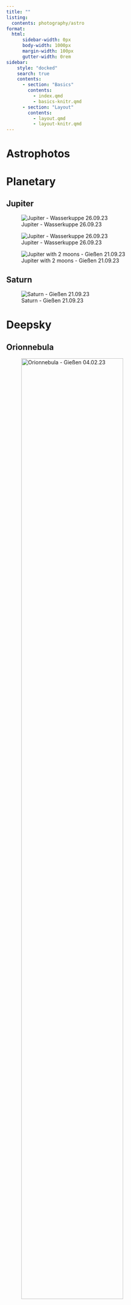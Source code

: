 ```yaml
---
title: ""
listing: 
  contents: photography/astro 
format:
  html: 
      sidebar-width: 0px
      body-width: 1000px
      margin-width: 100px
      gutter-width: 0rem
sidebar:
    style: "docked"
    search: true
    contents:
      - section: "Basics"
        contents:
          - index.qmd
          - basics-knitr.qmd
      - section: "Layout"
        contents:
          - layout.qmd
          - layout-knitr.qmd
---
```


# [Astrophotos]{.orange-text}

# Planetary
## Jupiter
::: {layout-ncol=2}
![Jupiter - Wasserkuppe 26.09.23](photography/astro/23_09_26_Wasserkuppe/3.jpg)

![Jupiter - Wasserkuppe 26.09.23](photography/astro/23_09_26_Wasserkuppe/1.jpg)
:::

![Jupiter with 2 moons - Gießen 21.09.23 ](photography/astro/23_09_21_planeten_andromeda_plejaden/Jupiter1.jpg)

## Saturn

![Saturn - Gießen 21.09.23](photography/astro/23_09_21_planeten_andromeda_plejaden/Saturn3.1.jpg)

# Deepsky
## Orionnebula
::: {layout-ncol=2}
![Orionnebula - Gießen 04.02.23](photography/astro/23_02_04_orionnebel/Orionnebel3.jpeg){width=80%}

![Orionnebula cropped - Gießen 04.02.23](photography/astro/23_02_04_orionnebel/Orionnebel2.jpg){width=80%}
:::

## Andromeda
![Andromeda - Gießen 21.09.23](photography/astro/23_09_21_planeten_andromeda_plejaden/andromeda.jpg)

# Constellations
![Plejads on the left and Jupiter on the right - Gießen 21.09.23](photography/astro/23_09_21_planeten_andromeda_plejaden/jupiter_plejaden.jpg)

# Moon

## Full Disc

![Mond - Gießen 02.09.23](photography/astro/23_09_02_mond/mond3_squared.jpg)

::: {layout-ncol=2}
![Mond - Gießen 02.09.23](photography/astro/23_09_02_mond/mond3_2_squared.jpg){width=50%}

![Mond - Gießen 06.05.23](photography/astro/23_05_06_mond/1.jpg){width=50%}
:::

## Close Up

![Tycho - Gießen 26.11.23](photography/astro/23_09_26_Wasserkuppe/10.jpg)

::: {layout-ncol=2}
![(through Clouds) Gießen 26.11.23](photography/astro/23_10_24_Giessen_Mondoberfläche/2.jpg){width=50%}

![(through Clouds) Gießen 26.11.23](photography/astro/23_10_24_Giessen_Mondoberfläche/1.jpg){width=50%}
:::

::: {layout-ncol=2}
![Tycho (through Clouds) - Gießen 26.11.23](photography/astro/23_10_24_Giessen_Mondoberfläche/3.jpg){width=50%}
:::

::: {.callout-note}
All Images by Thomas Haase [CC-BY-NC-SA](https://creativecommons.org/licenses/by-nc-sa/4.0/)
:::
